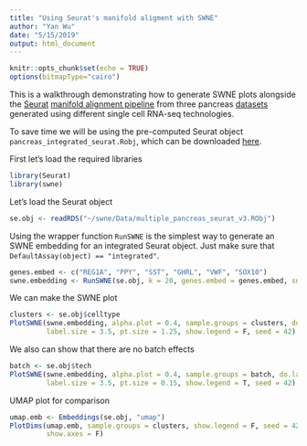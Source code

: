 ```yaml
---
title: "Using Seurat's manifold aligment with SWNE"
author: "Yan Wu"
date: "5/15/2019"
output: html_document
---
```


```r
knitr::opts_chunk$set(echo = TRUE)
options(bitmapType="cairo")
```

This is a walkthrough demonstrating how to generate SWNE plots alongside the [Seurat](http://satijalab.org/seurat/) [manifold alignment pipeline](https://satijalab.org/seurat/v3.0/pancreas_integration_label_transfer.html) from three pancreas [datasets](https://www.dropbox.com/s/1zxbn92y5du9pu0/pancreas_v3_files.tar.gz?dl=1) generated using different single cell RNA-seq technologies.

To save time we will be using the pre-computed Seurat object `pancreas_integrated_seurat.Robj`, which can be downloaded [here](ftp://genome-miner.ucsd.edu/swne_files/multiple_pancreas_seurat_v3.RObj).


First let's load the required libraries
```r
library(Seurat)
library(swne)
```


Let's load the Seurat object
```r
se.obj <- readRDS("~/swne/Data/multiple_pancreas_seurat_v3.RObj")
```


Using the wrapper function `RunSWNE` is the simplest way to generate an SWNE embedding for an integrated Seurat object.
Just make sure that `DefaultAssay(object) == "integrated"`.
```r
genes.embed <- c("REG1A", "PPY", "SST", "GHRL", "VWF", "SOX10")
swne.embedding <- RunSWNE(se.obj, k = 20, genes.embed = genes.embed, snn.exp = 0.25, snn.k = 20)
```


We can make the SWNE plot
```r
clusters <- se.obj$celltype
PlotSWNE(swne.embedding, alpha.plot = 0.4, sample.groups = clusters, do.label = T, 
         label.size = 3.5, pt.size = 1.25, show.legend = F, seed = 42)
```


We also can show that there are no batch effects
```r
batch <- se.obj$tech
PlotSWNE(swne.embedding, alpha.plot = 0.4, sample.groups = batch, do.label = F, 
         label.size = 3.5, pt.size = 0.15, show.legend = T, seed = 42)
```


UMAP plot for comparison
```r
umap.emb <- Embeddings(se.obj, "umap")
PlotDims(umap.emb, sample.groups = clusters, show.legend = F, seed = 42,
         show.axes = F)
```
